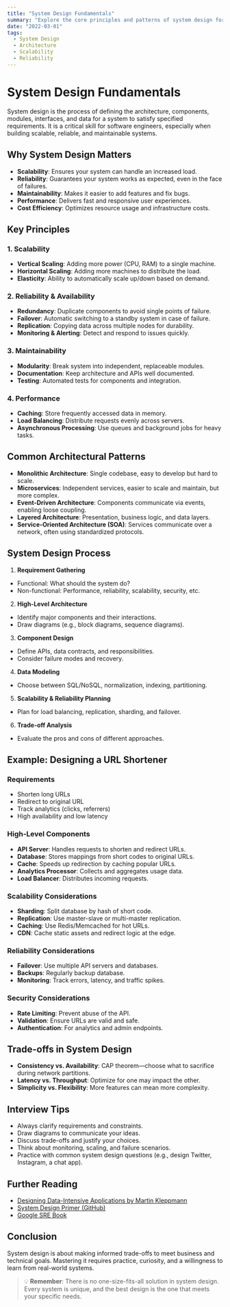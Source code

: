 ```yaml
---
title: "System Design Fundamentals"
summary: "Explore the core principles and patterns of system design for scalable, reliable applications."
date: "2022-03-01"
tags:
  - System Design
  - Architecture
  - Scalability
  - Reliability
---
```


# System Design Fundamentals

System design is the process of defining the architecture, components, modules, interfaces, and data for a system to satisfy specified requirements. It is a critical skill for software engineers, especially when building scalable, reliable, and maintainable systems.

## Why System Design Matters

- **Scalability**: Ensures your system can handle an increased load.
- **Reliability**: Guarantees your system works as expected, even in the face of failures.
- **Maintainability**: Makes it easier to add features and fix bugs.
- **Performance**: Delivers fast and responsive user experiences.
- **Cost Efficiency**: Optimizes resource usage and infrastructure costs.

## Key Principles

### 1. Scalability

- **Vertical Scaling**: Adding more power (CPU, RAM) to a single machine.
- **Horizontal Scaling**: Adding more machines to distribute the load.
- **Elasticity**: Ability to automatically scale up/down based on demand.

### 2. Reliability & Availability

- **Redundancy**: Duplicate components to avoid single points of failure.
- **Failover**: Automatic switching to a standby system in case of failure.
- **Replication**: Copying data across multiple nodes for durability.
- **Monitoring & Alerting**: Detect and respond to issues quickly.

### 3. Maintainability

- **Modularity**: Break system into independent, replaceable modules.
- **Documentation**: Keep architecture and APIs well documented.
- **Testing**: Automated tests for components and integration.

### 4. Performance

- **Caching**: Store frequently accessed data in memory.
- **Load Balancing**: Distribute requests evenly across servers.
- **Asynchronous Processing**: Use queues and background jobs for heavy tasks.

## Common Architectural Patterns

- **Monolithic Architecture**: Single codebase, easy to develop but hard to scale.
- **Microservices**: Independent services, easier to scale and maintain, but more complex.
- **Event-Driven Architecture**: Components communicate via events, enabling loose coupling.
- **Layered Architecture**: Presentation, business logic, and data layers.
- **Service-Oriented Architecture (SOA)**: Services communicate over a network, often using standardized protocols.

## System Design Process

1. **Requirement Gathering**

- Functional: What should the system do?
- Non-functional: Performance, reliability, scalability, security, etc.

2. **High-Level Architecture**

- Identify major components and their interactions.
- Draw diagrams (e.g., block diagrams, sequence diagrams).

3. **Component Design**

- Define APIs, data contracts, and responsibilities.
- Consider failure modes and recovery.

4. **Data Modeling**

- Choose between SQL/NoSQL, normalization, indexing, partitioning.

5. **Scalability & Reliability Planning**

- Plan for load balancing, replication, sharding, and failover.

6. **Trade-off Analysis**

- Evaluate the pros and cons of different approaches.

## Example: Designing a URL Shortener

### Requirements

- Shorten long URLs
- Redirect to original URL
- Track analytics (clicks, referrers)
- High availability and low latency

### High-Level Components

- **API Server**: Handles requests to shorten and redirect URLs.
- **Database**: Stores mappings from short codes to original URLs.
- **Cache**: Speeds up redirection by caching popular URLs.
- **Analytics Processor**: Collects and aggregates usage data.
- **Load Balancer**: Distributes incoming requests.

### Scalability Considerations

- **Sharding**: Split database by hash of short code.
- **Replication**: Use master-slave or multi-master replication.
- **Caching**: Use Redis/Memcached for hot URLs.
- **CDN**: Cache static assets and redirect logic at the edge.

### Reliability Considerations

- **Failover**: Use multiple API servers and databases.
- **Backups**: Regularly backup database.
- **Monitoring**: Track errors, latency, and traffic spikes.

### Security Considerations

- **Rate Limiting**: Prevent abuse of the API.
- **Validation**: Ensure URLs are valid and safe.
- **Authentication**: For analytics and admin endpoints.

## Trade-offs in System Design

- **Consistency vs. Availability**: CAP theorem—choose what to sacrifice during network partitions.
- **Latency vs. Throughput**: Optimize for one may impact the other.
- **Simplicity vs. Flexibility**: More features can mean more complexity.

## Interview Tips

- Always clarify requirements and constraints.
- Draw diagrams to communicate your ideas.
- Discuss trade-offs and justify your choices.
- Think about monitoring, scaling, and failure scenarios.
- Practice with common system design questions (e.g., design Twitter, Instagram, a chat app).

## Further Reading

- [Designing Data-Intensive Applications by Martin Kleppmann](https://dataintensive.net/)
- [System Design Primer (GitHub)](https://github.com/donnemartin/system-design-primer)
- [Google SRE Book](https://sre.google/books/)

## Conclusion

System design is about making informed trade-offs to meet business and technical goals. Mastering it requires practice, curiosity, and a willingness to learn from real-world systems.

> 💡 **Remember**: There is no one-size-fits-all solution in system design. Every system is unique, and the best design is the one that meets your specific needs.
